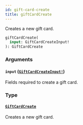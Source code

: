 ```yaml
---
id: gift-card-create
title: giftCardCreate
---
```


Creates a new gift card.

```graphql
giftCardCreate(
  input: GiftCardCreateInput!
): GiftCardCreate

```

### Arguments

#### `input` ([`GiftCardCreateInput!`](/docs/developer/api-reference/inputs/gift-card-create-input))

Fields required to create a gift card.

### Type

#### [`GiftCardCreate`](/docs/developer/api-reference/objects/gift-card-create)

Creates a new gift card.
